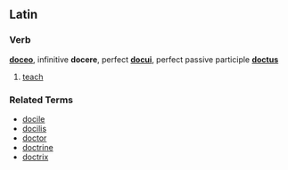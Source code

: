 ==Latin==

===Verb===
'''[[doceo]]''', infinitive '''docere''', perfect '''[[docui]]''', perfect passive participle '''[[doctus]]'''

# [[teach]]

===Related Terms===
*[[docile]]
*[[docilis]]
*[[doctor]]
*[[doctrine]]
*[[doctrix]]